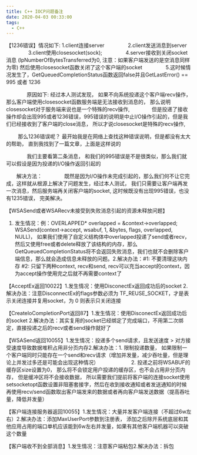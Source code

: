 ```yaml
---
title: C++ IOCP问题备注
date: 2020-04-03 00:33:00
tags:
  - C++
---
```


【1236错误】情况如下: 1.client连接server
　　　　 2.client发送消息到server
　　　　 3.client使用closesocket(sock);
　　　　 4.server接收到关闭socket消息 (lpNumberOfBytesTransferred为0, 注意：如果客户端发送的是空消息同样为零) 然后使用closesocket函数关闭了这个客户端的socket
　　　　 5.这时候情况发生了，GetQueuedCompletionStatus函数返回false并且GetLastError() == 995 或者 1236

　　　　原因如下: 经过本人测试发现， 如果不向系统投递这个客户端recv操作， 那么客户端使用closesocket函数服务端是无法接收到消息的， 那么说明closesocket对于服务端来说也是一个特殊的recv操作,
　　　　但是投递了接收操作却会出现995或者1236错误，995错误的说明是中止I/O操作引起的，但是我们已经接收到了客户端的close消息， 所以才说closesocket是特殊的recv操作,

<AutoSizeImage src="https://gitee.com/muzzik/images/raw/master/blog/notes/language/cpp/42/1.png" />

　　 那么1236错误呢？ 最开始我是在网络上查找这种错误说明，但是都没有太大的帮助， 直到我找到了一篇文章，上面是这样说的

<AutoSizeImage src="https://gitee.com/muzzik/images/raw/master/blog/notes/language/cpp/42/2.png" />

　　　　我们主要看第二条消息， 和我们的995错误是不是很类似，那么我们就可以假设是因为投递的I/O操作返回引起的

　　解决方法：
　　　　既然是因为I/O操作未完成引起的，那么我们何不让它完成，这样就从根源上解决了问题发生，经过本人测试， 我们只需要让客户端再发一次消息，然后服务端再关闭客户端的socket, 这时候既没有出现995错误，也没有1235错误， 完美解决。

【WSASend或者WSARecv未接受到失败消息引起的资源未释放问题】

1. 发生情况：例：OVERLAPPED\* overlapped = &context->overlapped;
   WSASend(context->accept, wsabuf, 1, &bytes, flags, overlapped, NULL)，
   如果我们使用了自定义结构体中overlapped投递了send或者recv，然后又使用free或者delete释放了该结构的内存，那么GetQueuedCompletionStatus将不会返回失败消息，我们也就不会删除客户端信息，那么就会造成信息未释放的问题。2.解决办法：#1: 不要清理这块内存
   #2: 只留下两种context, recv和send, recv可以充当accept的context，因为accept操作使用完之后就不再需要context了

【AcceptEx返回10022】1.发生情况：使用DisconectEx返回成功后的socket 2.解决办法：注意DisconnectEx的flags参数必须为 TF_REUSE_SOCKET，才是表示关闭连接并复用socket，为 0 则表示只关闭连接

【CreateIoCompletionPort返回87】1.发生情况：使用DisconectEx返回成功后的socket 2.解决办法：其实复用的socket已经绑定了完成端口，不用第二次绑定，直接投递之后的recv或者send操作就好了

【WSASend返回10055】1.发生情况：投递多个send请求，且发送速度 > 对方接受速度导致数据堆积占用非分页内存2.解决办法：1. 限制投递数量， 如果限制一个客户端同时只能存在一个send和recv请求（增加并发量，减少吞吐量，但是理论上并发过多还是可能会出现这种情况）
　　　　　　2. 投递之前将WSABUF的缓存区size设置为0， 那么将不会锁定用户投递的缓存区，也不会占用非分页内存， 但是缓冲区将不会接收数据， 所以需要我们提前将客户端的连接socket使用setsocketopt函数设置非阻塞套接字，然后在收到接收通知或者发送通知的时候再使用recv/send函数取出客户端发来的数据或者再向客户端发送数据（提高吞吐量，降低并发量）

【客户端连接服务器返回10055】1.发生情况：大量并发客户端连接（不超过6w左右）2.解决办法：添加MaxUserPort参数到注册表， 添加之后除开系统底层和其他应用占用的端口单机应该能到6w左右并发量，如果有其他客户端机器可以突破这个数量

【客户端收不到全部消息】1.发生情况：注意客户端粘包2.解决办法：拆包
